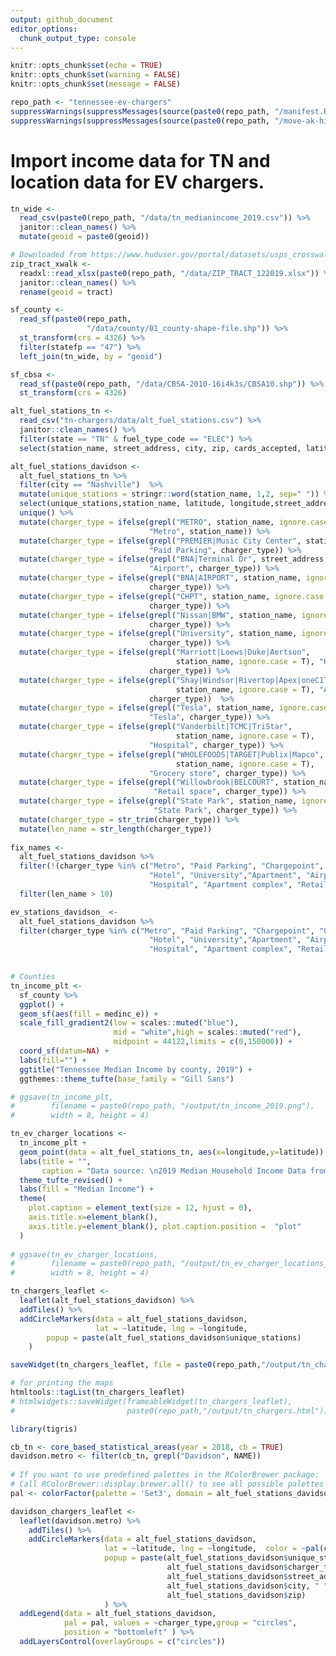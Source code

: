 ```yaml
---
output: github_document
editor_options: 
  chunk_output_type: console
---
```


```r
knitr::opts_chunk$set(echo = TRUE)
knitr::opts_chunk$set(warning = FALSE)
knitr::opts_chunk$set(message = FALSE)

repo_path <- "tennessee-ev-chargers"
suppressWarnings(suppressMessages(source(paste0(repo_path, "/manifest.R"))))
suppressWarnings(suppressMessages(source(paste0(repo_path, "/move-ak-hi.R"))))
```

# Import income data for TN and location data for EV chargers.
```r
tn_wide <- 
  read_csv(paste0(repo_path, "/data/tn_medianincome_2019.csv")) %>% 
  janitor::clean_names() %>% 
  mutate(geoid = paste0(geoid))

# Downloaded from https://www.huduser.gov/portal/datasets/usps_crosswalk.html
zip_tract_xwalk <- 
  readxl::read_xlsx(paste0(repo_path, "/data/ZIP_TRACT_122019.xlsx")) %>%
  janitor::clean_names() %>% 
  rename(geoid = tract)

sf_county <-
  read_sf(paste0(repo_path,
                 "/data/county/01_county-shape-file.shp")) %>% 
  st_transform(crs = 4326) %>% 
  filter(statefp == "47") %>% 
  left_join(tn_wide, by = "geoid")

sf_cbsa <- 
  read_sf(paste0(repo_path, "/data/CBSA-2010-16i4k3s/CBSA10.shp")) %>% 
  st_transform(crs = 4326) 

alt_fuel_stations_tn <- 
  read_csv("tn-chargers/data/alt_fuel_stations.csv") %>%
  janitor::clean_names() %>%
  filter(state == "TN" & fuel_type_code == "ELEC") %>%
  select(station_name, street_address, city, zip, cards_accepted, latitude, longitude)

alt_fuel_stations_davidson <- 
  alt_fuel_stations_tn %>%
  filter(city == "Nashville")  %>%
  mutate(unique_stations = stringr::word(station_name, 1,2, sep=" ")) %>% 
  select(unique_stations,station_name, latitude, longitude,street_address, city, zip) %>%
  unique() %>% 
  mutate(charger_type = ifelse(grepl("METRO", station_name, ignore.case = T),
                               "Metro", station_name)) %>% 
  mutate(charger_type = ifelse(grepl("PREMIER|Music City Center", station_name, ignore.case = T), 
                               "Paid Parking", charger_type)) %>% 
  mutate(charger_type = ifelse(grepl("BNA|Terminal Dr", street_address, ignore.case = T), 
                               "Airport", charger_type)) %>% 
  mutate(charger_type = ifelse(grepl("BNA|AIRPORT", station_name, ignore.case = T), "Airport",
                               charger_type)) %>% 
  mutate(charger_type = ifelse(grepl("CHPT", station_name, ignore.case = T), "Chargepoint",
                               charger_type)) %>% 
  mutate(charger_type = ifelse(grepl("Nissan|BMW", station_name, ignore.case = T), "Car dealer",
                               charger_type)) %>% 
  mutate(charger_type = ifelse(grepl("University", station_name, ignore.case = T), "University",
                               charger_type)) %>% 
  mutate(charger_type = ifelse(grepl("Marriott|Loews|Duke|Aertson", 
                                     station_name, ignore.case = T), "Hotel",
                               charger_type)) %>% 
  mutate(charger_type = ifelse(grepl("Shay|Windsor|Rivertop|Apex|oneC1T|Eleven North",
                                     station_name, ignore.case = T), "Apartment complex",
                               charger_type))  %>%
  mutate(charger_type = ifelse(grepl("Tesla", station_name, ignore.case = T),
                               "Tesla", charger_type)) %>% 
  mutate(charger_type = ifelse(grepl("Vanderbilt|TCMC|TriStar",
                                     station_name, ignore.case = T),
                               "Hospital", charger_type)) %>% 
  mutate(charger_type = ifelse(grepl("WHOLEFOODS|TARGET|Publix|Mapco",
                                     station_name, ignore.case = T),
                               "Grocery store", charger_type)) %>%
  mutate(charger_type = ifelse(grepl("Willowbrook|BELCOURT", station_name, ignore.case = T),
                                "Retail space", charger_type)) %>%
  mutate(charger_type = ifelse(grepl("State Park", station_name, ignore.case = T),
                                "State Park", charger_type)) %>%
  mutate(charger_type = str_trim(charger_type)) %>%
  mutate(len_name = str_length(charger_type)) 
  
fix_names <- 
  alt_fuel_stations_davidson %>% 
  filter(!(charger_type %in% c("Metro", "Paid Parking", "Chargepoint", "Car dealer", "Tesla",
                               "Hotel", "University","Apartment", "Airport", "Grocery store",
                               "Hospital", "Apartment complex", "Retail space", "State Park"))) %>%
  filter(len_name > 10)

ev_stations_davidson_ <-
  alt_fuel_stations_davidson %>% 
  filter(charger_type %in% c("Metro", "Paid Parking", "Chargepoint", "Car dealer", "Tesla",
                               "Hotel", "University","Apartment", "Airport", "Grocery store",
                               "Hospital", "Apartment complex", "Retail space"))
  
```


```r
# Counties
tn_income_plt <-
  sf_county %>%
  ggplot() + 
  geom_sf(aes(fill = medinc_e)) +
  scale_fill_gradient2(low = scales::muted("blue"),
                       mid = "white",high = scales::muted("red"),
                       midpoint = 44122,limits = c(0,150000)) + 
  coord_sf(datum=NA) + 
  labs(fill="") + 
  ggtitle("Tennessee Median Income by county, 2019") + 
  ggthemes::theme_tufte(base_family = "Gill Sans")

# ggsave(tn_income_plt,
#        filename = paste0(repo_path, "/output/tn_income_2019.png"), 
#        width = 8, height = 4)

tn_ev_charger_locations <-
  tn_income_plt + 
  geom_point(data = alt_fuel_stations_tn, aes(x=longitude,y=latitude)) + 
  labs(title = "",
       caption = "Data source: \n2019 Median Household Income Data from the American Community Survey. census.gov/programs-surveys/acs/. \nEV coordinates obtained using the National Renewable Energy Lab API. developer.nrel.gov. \nEach dot represents a terminal of one or more EV chargers") +
  theme_tufte_revised() +
  labs(fill = "Median Income") +
  theme(
    plot.caption = element_text(size = 12, hjust = 0),
    axis.title.x=element_blank(),
    axis.title.y=element_blank(), plot.caption.position =  "plot"
  ) 
  
# ggsave(tn_ev_charger_locations,
#        filename = paste0(repo_path, "/output/tn_ev_charger_locations_income_2019.png"),
#        width = 8, height = 4)

```


```r
tn_chargers_leaflet <- 
  leaflet(alt_fuel_stations_davidson) %>% 
  addTiles() %>% 
  addCircleMarkers(data = alt_fuel_stations_davidson,
                   lat = ~latitude, lng = ~longitude, 
        popup = paste(alt_fuel_stations_davidson$unique_stations)
    )

saveWidget(tn_chargers_leaflet, file = paste0(repo_path,"/output/tn_chargers.html"))

# for printing the maps
htmltools::tagList(tn_chargers_leaflet)
# htmlwidgets::saveWidget(frameableWidget(tn_chargers_leaflet),
#                         paste0(repo_path,"/output/tn_chargers.html"))
```


```r
library(tigris)

cb_tn <- core_based_statistical_areas(year = 2018, cb = TRUE)
davidson.metro <- filter(cb_tn, grepl("Davidson", NAME))
  
# If you want to use predefined palettes in the RColorBrewer package:
# Call RColorBrewer::display.brewer.all() to see all possible palettes
pal <- colorFactor(palette = 'Set3', domain = alt_fuel_stations_davidson$charger_type)

davidson_chargers_leaflet <- 
  leaflet(davidson.metro) %>% 
    addTiles() %>% 
    addCircleMarkers(data = alt_fuel_stations_davidson,
                     lat = ~latitude, lng = ~longitude,  color = ~pal(charger_type),
                     popup = paste(alt_fuel_stations_davidson$unique_stations, "<br>",
                                   alt_fuel_stations_davidson$charger_type, "<br>",
                                   alt_fuel_stations_davidson$street_address, "<br>",
                                   alt_fuel_stations_davidson$city, " ",
                                   alt_fuel_stations_davidson$zip)
                     ) %>%
  addLegend(data = alt_fuel_stations_davidson, 
            pal = pal, values = ~charger_type,group = "circles",
            position = "bottomleft" ) %>%
  addLayersControl(overlayGroups = c("circles"))
```

